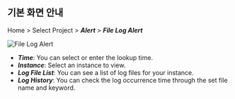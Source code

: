 ## 기본 화면 안내

Home > Select Project > **_Alert_** > **_File Log Alert_**

![File Log Alert](/img/db-file-log-notice.png)

-   **_Time_**: You can select or enter the lookup time. 
-   **_Instance_**: Select an instance to view.
-   **_Log File List_**: You can see a list of log files for your instance.
-   **_Log History_**: You can check the log occurrence time through the set file name and keyword.
